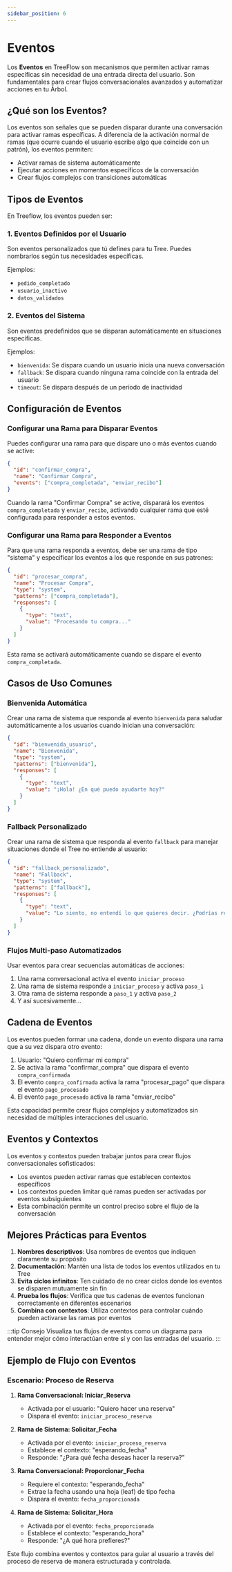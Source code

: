 ```yaml
---
sidebar_position: 6
---
```


# Eventos

Los **Eventos** en TreeFlow son mecanismos que permiten activar ramas específicas sin necesidad de una entrada directa del usuario. Son fundamentales para crear flujos conversacionales avanzados y automatizar acciones en tu Árbol.

## ¿Qué son los Eventos?

Los eventos son señales que se pueden disparar durante una conversación para activar ramas específicas. A diferencia de la activación normal de ramas (que ocurre cuando el usuario escribe algo que coincide con un patrón), los eventos permiten:

- Activar ramas de sistema automáticamente
- Ejecutar acciones en momentos específicos de la conversación
- Crear flujos complejos con transiciones automáticas

## Tipos de Eventos

En Treeflow, los eventos pueden ser:

### 1. Eventos Definidos por el Usuario

Son eventos personalizados que tú defines para tu Tree. Puedes nombrarlos según tus necesidades específicas.

Ejemplos:
- `pedido_completado`
- `usuario_inactivo`
- `datos_validados`

### 2. Eventos del Sistema

Son eventos predefinidos que se disparan automáticamente en situaciones específicas.

Ejemplos:
- `bienvenida`: Se dispara cuando un usuario inicia una nueva conversación
- `fallback`: Se dispara cuando ninguna rama coincide con la entrada del usuario
- `timeout`: Se dispara después de un período de inactividad

## Configuración de Eventos

### Configurar una Rama para Disparar Eventos

Puedes configurar una rama para que dispare uno o más eventos cuando se active:

```json
{
  "id": "confirmar_compra",
  "name": "Confirmar Compra",
  "events": ["compra_completada", "enviar_recibo"]
}
```

Cuando la rama "Confirmar Compra" se active, disparará los eventos `compra_completada` y `enviar_recibo`, activando cualquier rama que esté configurada para responder a estos eventos.

### Configurar una Rama para Responder a Eventos

Para que una rama responda a eventos, debe ser una rama de tipo "sistema" y especificar los eventos a los que responde en sus patrones:

```json
{
  "id": "procesar_compra",
  "name": "Procesar Compra",
  "type": "system",
  "patterns": ["compra_completada"],
  "responses": [
    {
      "type": "text",
      "value": "Procesando tu compra..."
    }
  ]
}
```

Esta rama se activará automáticamente cuando se dispare el evento `compra_completada`.

## Casos de Uso Comunes

### Bienvenida Automática

Crear una rama de sistema que responda al evento `bienvenida` para saludar automáticamente a los usuarios cuando inician una conversación:

```json
{
  "id": "bienvenida_usuario",
  "name": "Bienvenida",
  "type": "system",
  "patterns": ["bienvenida"],
  "responses": [
    {
      "type": "text",
      "value": "¡Hola! ¿En qué puedo ayudarte hoy?"
    }
  ]
}
```

### Fallback Personalizado

Crear una rama de sistema que responda al evento `fallback` para manejar situaciones donde el Tree no entiende al usuario:

```json
{
  "id": "fallback_personalizado",
  "name": "Fallback",
  "type": "system",
  "patterns": ["fallback"],
  "responses": [
    {
      "type": "text",
      "value": "Lo siento, no entendí lo que quieres decir. ¿Podrías reformularlo?"
    }
  ]
}
```

### Flujos Multi-paso Automatizados

Usar eventos para crear secuencias automáticas de acciones:

1. Una rama conversacional activa el evento `iniciar_proceso`
2. Una rama de sistema responde a `iniciar_proceso` y activa `paso_1`
3. Otra rama de sistema responde a `paso_1` y activa `paso_2`
4. Y así sucesivamente...

## Cadena de Eventos

Los eventos pueden formar una cadena, donde un evento dispara una rama que a su vez dispara otro evento:

1. Usuario: "Quiero confirmar mi compra"
2. Se activa la rama "confirmar_compra" que dispara el evento `compra_confirmada`
3. El evento `compra_confirmada` activa la rama "procesar_pago" que dispara el evento `pago_procesado`
4. El evento `pago_procesado` activa la rama "enviar_recibo"

Esta capacidad permite crear flujos complejos y automatizados sin necesidad de múltiples interacciones del usuario.

## Eventos y Contextos

Los eventos y contextos pueden trabajar juntos para crear flujos conversacionales sofisticados:

- Los eventos pueden activar ramas que establecen contextos específicos
- Los contextos pueden limitar qué ramas pueden ser activadas por eventos subsiguientes
- Esta combinación permite un control preciso sobre el flujo de la conversación

## Mejores Prácticas para Eventos

1. **Nombres descriptivos**: Usa nombres de eventos que indiquen claramente su propósito
2. **Documentación**: Mantén una lista de todos los eventos utilizados en tu Tree
3. **Evita ciclos infinitos**: Ten cuidado de no crear ciclos donde los eventos se disparen mutuamente sin fin
4. **Prueba los flujos**: Verifica que tus cadenas de eventos funcionan correctamente en diferentes escenarios
5. **Combina con contextos**: Utiliza contextos para controlar cuándo pueden activarse las ramas por eventos

:::tip Consejo
Visualiza tus flujos de eventos como un diagrama para entender mejor cómo interactúan entre sí y con las entradas del usuario.
:::

## Ejemplo de Flujo con Eventos

### Escenario: Proceso de Reserva

1. **Rama Conversacional: Iniciar_Reserva**
   - Activada por el usuario: "Quiero hacer una reserva"
   - Dispara el evento: `iniciar_proceso_reserva`

2. **Rama de Sistema: Solicitar_Fecha**
   - Activada por el evento: `iniciar_proceso_reserva`
   - Establece el contexto: "esperando_fecha"
   - Responde: "¿Para qué fecha deseas hacer la reserva?"

3. **Rama Conversacional: Proporcionar_Fecha**
   - Requiere el contexto: "esperando_fecha"
   - Extrae la fecha usando una hoja (leaf) de tipo fecha
   - Dispara el evento: `fecha_proporcionada`

4. **Rama de Sistema: Solicitar_Hora**
   - Activada por el evento: `fecha_proporcionada`
   - Establece el contexto: "esperando_hora"
   - Responde: "¿A qué hora prefieres?"

Este flujo combina eventos y contextos para guiar al usuario a través del proceso de reserva de manera estructurada y controlada.
